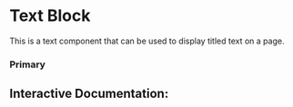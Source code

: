 

<Meta of={Story} />

# Text Block

This is a text component that can be used to display titled text on a page.

### Primary
<Canvas of={Story.Primary} />

## Interactive Documentation:
<Primary of={Story} />
<Controls />
